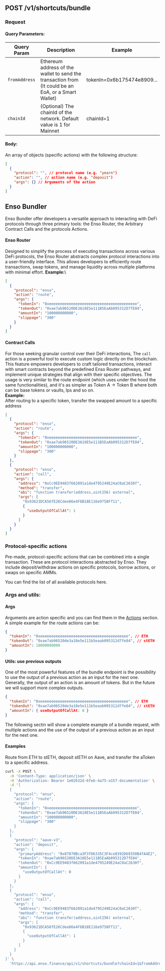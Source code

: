 ## POST /v1/shortcuts/bundle

### Request

#### Query Parameters:

| Query Param   | Description                                                                                         | Example                    |
| ------------- | --------------------------------------------------------------------------------------------------- | -------------------------- |
| `fromAddress` | Ethereum address of the wallet to send the transaction from (It could be an EoA, or a Smart Wallet) | tokenIn=0x6b175474e8909... |
| `chainId`     | (Optional) The chainId of the network. Default value is 1 for Mainnet                               | chainId=1                  |

#### Body:

An array of objects (specific actions) with the following structure:

```json
[
  {
    "protocol": "", // protocol name (e.g. "yearn")
    "action": "", // action name (e.g. "deposit")
    "args": {} // Arguments of the action
  }
]
```

## Enso Bundler
Enso Bundler offer developers a versatile approach to interacting with DeFi protocols through three primary tools: the Enso Router, the Arbitrary Contract Calls and the protocols Actions.

#### Enso Router
Designed to simplify the process of executing transactions across various DeFi protocols, the Enso Router abstracts complex protocol interactions into a user-friendly interface. This allows developers to efficiently route transactions, swap tokens, and manage liquidity across multiple platforms with minimal effort.
**Example:**\
```json copy
[
  {
    "protocol": "enso",
    "action": "route",
    "args": {
      "tokenIn": "0xeeeeeeeeeeeeeeeeeeeeeeeeeeeeeeeeeeeeeeee",
      "tokenOut": "0xae7ab96520DE3A18E5e111B5EaAb095312D7fE84",
      "amountIn": "100000000000",
      "slippage": "300"
    }
  }
]
  ```

#### Contract Calls
 For those seeking granular control over their DeFi interactions, The `call` action is a powerful tool to execute custom logic directly on the blockchain. This feature empowers developers to craft tailored transactions, interact with smart contracts beyond the predefined Enso Router pathways, and implement unique strategies that align with their specific objectives.
 The usage is very similar to the route endpoint (which uses under the hood the same functionalities), and it's as simpler as Token A -> Token B where both can be base tokens or vaults, lps and so on.\
**Example:**\
After routing to a specific token, transfer the swapped amount to a specific address
```json copy
[
  {
    "protocol": "enso",
    "action": "route",
    "args": {
      "tokenIn": "0xeeeeeeeeeeeeeeeeeeeeeeeeeeeeeeeeeeeeeeee",
      "tokenOut": "0xae7ab96520DE3A18E5e111B5EaAb095312D7fE84",
      "amountIn": "100000000000",
      "slippage": "300"
    }
  },
  {
    "protocol": "enso",
    "action": "call",
    "args": {
      "address": "0xCc9EE9483f662091a1de4795249E24aC0aC2630f",
      "method": "transfer",
      "abi": "function transfer(address,uint256) external",
      "args": [
        "0x93621DCA56fE26Cdee86e4F6B18E116e9758Ff11",
        {
          "useOutputOfCallAt": 1
        }
      ]
    }
  }
]
  ```


### Protocol-specific actions
Pre-made, protocol-specific actions that can be combined into a single transaction. These are protocol interactions abstracted by Enso. They include deposit/withdraw actions on specific protocols, borrow actions, or swaps on specific AMMs.

You can find the list of all available protocols here.

### Args and utils:

#### Args
Arguments are action specific and you can find them in the [Actions](#actions) section.
A simple example for the route actions can be:

```json
{
  "tokenIn": "0xeeeeeeeeeeeeeeeeeeeeeeeeeeeeeeeeeeeeeeee", // ETH
  "tokenOut": "0xae7ab96520de3a18e5e111b5eaab095312d7fe84", // stETH
  "amountIn": 10000000000
}
```

#### Utils: use previous outputs


One of the most powerful features of the bundle endpoint is the possibility to use the output of a previous action as an input for the next one.
Generally, the output of an action is an amount of tokens. But in the future we will support more complex outputs.

```json
{
  "tokenIn": "0xeeeeeeeeeeeeeeeeeeeeeeeeeeeeeeeeeeeeeeee", // ETH
  "tokenOut": "0xae7ab96520de3a18e5e111b5eaab095312d7fe84", // stETH
  "amountIn": { useOutputOfCallAt: 0 }
}
```

The following sectin will show a complete example of a bundle request, with multiple actions and the use of the output of a previous action as an input for the next one.


#### Examples
Route from ETH to stETH, deposit stETH on Aave, and transfer the aToken to a specific address. 

```bash copy
curl -X POST \
  -H 'Content-Type: application/json' \
  -H 'Authorization: Bearer 1e02632d-6feb-4a75-a157-documentation' \
  -d '[
  {
    "protocol": "enso",
    "action": "route",
    "args": {
      "tokenIn": "0xeeeeeeeeeeeeeeeeeeeeeeeeeeeeeeeeeeeeeeee",
      "tokenOut": "0xae7ab96520DE3A18E5e111B5EaAb095312D7fE84",
      "amountIn": "100000000000",
      "slippage": "300"
    }
  },
  {
    "protocol": "aave-v3",
    "action": "deposit",
    "args": {
      "primaryAddress": "0x87870Bca3F3fD6335C3F4ce8392D69350B4fA4E2",
      "tokenIn": "0xae7ab96520DE3A18E5e111B5EaAb095312D7fE84",
      "tokenOut": "0xCc9EE9483f662091a1de4795249E24aC0aC2630f",
      "amountIn": {
        "useOutputOfCallAt": 0
      }
    }
  },
  {
    "protocol": "enso",
    "action": "call",
    "args": {
      "address": "0xCc9EE9483f662091a1de4795249E24aC0aC2630f",
      "method": "transfer",
      "abi": "function transfer(address,uint256) external",
      "args": [
        "0x93621DCA56fE26Cdee86e4F6B18E116e9758Ff11",
        {
          "useOutputOfCallAt": 1
        }
      ]
    }
  }
]' \
  'https://api.enso.finance/api/v1/shortcuts/bundle?chainId=1&fromAddress=0xd8dA6BF26964aF9D7eEd9e03E53415D37aA96045'
```
